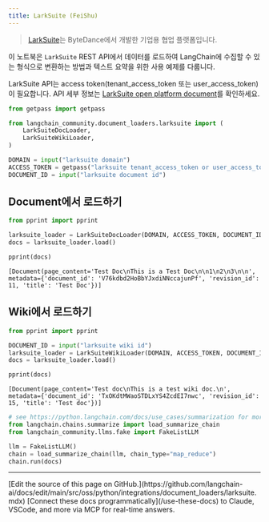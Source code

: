 ```yaml
---
title: LarkSuite (FeiShu)
---
```


>[LarkSuite](https://www.larksuite.com/)는 ByteDance에서 개발한 기업용 협업 플랫폼입니다.

이 노트북은 `LarkSuite` REST API에서 데이터를 로드하여 LangChain에 수집할 수 있는 형식으로 변환하는 방법과 텍스트 요약을 위한 사용 예제를 다룹니다.

LarkSuite API는 access token(tenant_access_token 또는 user_access_token)이 필요합니다. API 세부 정보는 [LarkSuite open platform document](https://open.larksuite.com/document)를 확인하세요.

```python
from getpass import getpass

from langchain_community.document_loaders.larksuite import (
    LarkSuiteDocLoader,
    LarkSuiteWikiLoader,
)

DOMAIN = input("larksuite domain")
ACCESS_TOKEN = getpass("larksuite tenant_access_token or user_access_token")
DOCUMENT_ID = input("larksuite document id")
```

## Document에서 로드하기

```python
from pprint import pprint

larksuite_loader = LarkSuiteDocLoader(DOMAIN, ACCESS_TOKEN, DOCUMENT_ID)
docs = larksuite_loader.load()

pprint(docs)
```

```output
[Document(page_content='Test Doc\nThis is a Test Doc\n\n1\n2\n3\n\n', metadata={'document_id': 'V76kdbd2HoBbYJxdiNNccajunPf', 'revision_id': 11, 'title': 'Test Doc'})]
```

## Wiki에서 로드하기

```python
from pprint import pprint

DOCUMENT_ID = input("larksuite wiki id")
larksuite_loader = LarkSuiteWikiLoader(DOMAIN, ACCESS_TOKEN, DOCUMENT_ID)
docs = larksuite_loader.load()

pprint(docs)
```

```output
[Document(page_content='Test doc\nThis is a test wiki doc.\n', metadata={'document_id': 'TxOKdtMWaoSTDLxYS4ZcdEI7nwc', 'revision_id': 15, 'title': 'Test doc'})]
```

```python
# see https://python.langchain.com/docs/use_cases/summarization for more details
from langchain.chains.summarize import load_summarize_chain
from langchain_community.llms.fake import FakeListLLM

llm = FakeListLLM()
chain = load_summarize_chain(llm, chain_type="map_reduce")
chain.run(docs)
```

---

<Callout icon="pen-to-square" iconType="regular">
    [Edit the source of this page on GitHub.](https://github.com/langchain-ai/docs/edit/main/src/oss/python/integrations/document_loaders/larksuite.mdx)
</Callout>
<Tip icon="terminal" iconType="regular">
    [Connect these docs programmatically](/use-these-docs) to Claude, VSCode, and more via MCP for    real-time answers.
</Tip>

